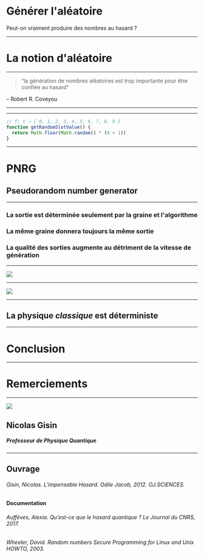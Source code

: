 


<Head>
  <title>TPE - Générer l'aléatoire</title>
</Head>


# Générer l'aléatoire

Peut-on vraiment produire des nombres au hasard ?

---

# La notion d'aléatoire

---

> “la génération de nombres aléatoires est trop importante pour être confiée au hasard”

– Robert R. Coveyou

---

<SlotMachine />

---

```js
// f: t → { 0, 1, 2, 3, 4, 5, 6, 7, 8, 9 }
function getRandomSlotValue() {
  return Math.floor(Math.random() * (9 + 1))
}
```

---

# PNRG
## Pseudorandom number generator

---

<Appear>
  <h3>La sortie est déterminée seulement par la graine et l'algorithme</h3>
  <h3>La même graine donnera toujours la même sortie</h3>
  <h3>La qualité des sorties augmente au détriment de la vitesse de génération</h3>
</Appear>

---

![](https://cdn-images-1.medium.com/max/1200/1*G2aXFFqqUane0d1Maw-fPw.png)

---

![](https://cdn-images-1.medium.com/max/1200/1*dpaeqFkE-kqW9SR6UOTZBw.png)

---

## La physique *classique* est déterministe

---

# Conclusion

---

# Remerciements

---

<Image src='https://i.ytimg.com/vi/2cPj2SSinlE/maxresdefault.jpg' />

## Nicolas Gisin
##### Professeur de Physique Quantique

---
<div style={{ textAlign: 'left' }}>
  <h2>Ouvrage</h2>

  <h6>Gisin, Nicolas. <i>L’impensable Hasard</i>. Odile Jacob, 2012. OJ.SCIENCES.</h6>

  <h4>Documentation</h4>

  <h6>Auffèves, Alexia. <i>Qu’est-ce que le hasard quantique ?</i> Le Journal du CNRS, 2017.</h6>
  <h6>Wheeler, David. <i>Random numbers</i> Secure Programming for Linux and Unix HOWTO, 2003.</h6>
</div>
